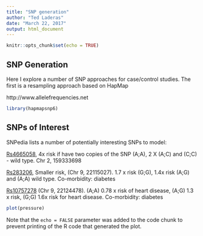 ```yaml
---
title: "SNP generation"
author: "Ted Laderas"
date: "March 22, 2017"
output: html_document
---
```


```r
knitr::opts_chunk$set(echo = TRUE)
```

## SNP Generation

Here I explore a number of SNP approaches for case/control studies. The first is a resampling approach based on HapMap

http://www.allelefrequencies.net

```r
library(hapmapsnp6)
```

## SNPs of Interest

SNPedia lists a number of potentially interesting SNPs to model:

[Rs4665058](http://snpedia.com/index.php/Rs4665058), 4x risk if have two copies of the SNP (A;A), 2 X (A;C) and (C;C) - wild type. Chr 2, 159333698

[Rs283206](http://snpedia.com/index.php/Rs2383206), Smaller risk, (Chr 9, 22115027). 1.7 x risk (G;G), 1.4x risk (A;G) and (A;A) wild type. Co-morbidity: diabetes

[Rs10757278](http://snpedia.com/index.php/Rs10757278) (Chr 9, 22124478). (A;A) 0.78 x risk of heart disease, (A;G) 1.3 x risk, (G;G) 1.6x risk for heart disease. Co-morbidity: diabetes


```r
plot(pressure)
```

Note that the `echo = FALSE` parameter was added to the code chunk to prevent printing of the R code that generated the plot.
